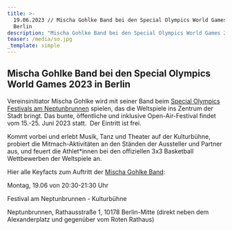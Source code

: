 ```yaml
---
title: >-
  19.06.2023 // Mischa Gohlke Band bei den Special Olympics World Games 2023 in
  Berlin
description: "Mischa Gohlke Band bei den Special Olympics World Games 2023 in Berlin\nVereinsinitiator Mischa Gohlke wird mit seiner Band beim Special Olympics Festivals am Neptunbrunnen spielen, das die Weltspiele ins Zentrum der Stadt bringt. Das bunte, öffentliche und inklusive Open-Air-Festival findet vom 15.-25. Juni 2023 statt.\_\nDer Eintritt ist frei.\n"
teaser: /media/so.jpg
_template: simple
---
```


## Mischa Gohlke Band bei den Special Olympics World Games 2023 in Berlin

Vereinsinitiator Mischa Gohlke wird mit seiner Band beim [Special Olympics Festivals am Neptunbrunnen](https://www.berlin2023.org/de/besuche-die-spiele/special-olympics-festival/neptunbrunnen) spielen, das die Weltspiele ins Zentrum der Stadt bringt. Das bunte, öffentliche und inklusive Open-Air-Festival findet vom 15.-25. Juni 2023 statt. 
Der Eintritt ist frei.

Kommt vorbei und erlebt Musik, Tanz und Theater auf der Kulturbühne, probiert die Mitmach-Aktivitäten an den Ständen der Aussteller und Partner aus, und feuert die Athlet\*innen bei den offiziellen 3x3 Basketball Wettbewerben der Weltspiele an.

Hier alle Keyfacts zum Auftritt der [Mischa Gohlke Band](https://mischagohlkeband.de/):

Montag, 19.06 von 20:30-21:30 Uhr 

Festival am Neptunbrunnen - Kulturbühne 

Neptunbrunnen, Rathausstraße 1, 10178 Berlin-Mitte (direkt neben dem Alexanderplatz und gegenüber vom Roten Rathaus)
